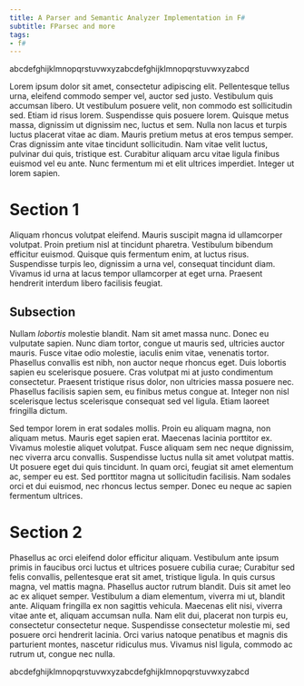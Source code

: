 ```yaml
---
title: A Parser and Semantic Analyzer Implementation in F#
subtitle: FParsec and more
tags:
- f#
---
```

abcdefghijklmnopqrstuvwxyzabcdefghijklmnopqrstuvwxyzabcd

Lorem ipsum dolor sit amet, consectetur adipiscing elit. Pellentesque tellus urna, eleifend commodo semper vel, auctor
sed justo. Vestibulum quis accumsan libero. Ut vestibulum posuere velit, non commodo est sollicitudin sed. Etiam id
risus lorem. Suspendisse quis posuere lorem. Quisque metus massa, dignissim ut dignissim nec, luctus et sem. Nulla non
lacus et turpis luctus placerat vitae ac diam. Mauris pretium metus at eros tempus semper. Cras dignissim ante vitae
tincidunt sollicitudin. Nam vitae velit luctus, pulvinar dui quis, tristique est. Curabitur aliquam arcu vitae ligula
finibus euismod vel eu ante. Nunc fermentum mi et elit ultrices imperdiet. Integer ut lorem sapien.

# Section 1
Aliquam rhoncus volutpat eleifend. Mauris suscipit magna id ullamcorper volutpat. Proin pretium nisl at tincidunt
pharetra. Vestibulum bibendum efficitur euismod. Quisque quis fermentum enim, at luctus risus. Suspendisse turpis leo,
dignissim a urna vel, consequat tincidunt diam. Vivamus id urna at lacus tempor ullamcorper at eget urna. Praesent
hendrerit interdum libero facilisis feugiat.

## Subsection
Nullam *lobortis* molestie blandit. Nam sit amet massa nunc. Donec eu vulputate sapien. Nunc diam tortor, congue ut mauris
sed, ultricies auctor mauris. Fusce vitae odio molestie, iaculis enim vitae, venenatis tortor. Phasellus convallis est
nibh, non auctor neque rhoncus eget. Duis lobortis sapien eu scelerisque posuere. Cras volutpat mi at justo
condimentum consectetur. Praesent tristique risus dolor, non ultricies massa posuere nec. Phasellus facilisis sapien
sem, eu finibus metus congue at. Integer non nisl scelerisque lectus scelerisque consequat sed vel ligula. Etiam
laoreet fringilla dictum.

Sed tempor lorem in erat sodales mollis. Proin eu aliquam magna, non aliquam metus. Mauris eget sapien erat. Maecenas
lacinia porttitor ex. Vivamus molestie aliquet volutpat. Fusce aliquam sem nec neque dignissim, nec viverra arcu
convallis. Suspendisse luctus nulla sit amet volutpat mattis. Ut posuere eget dui quis tincidunt. In quam orci,
feugiat sit amet elementum ac, semper eu est. Sed porttitor magna ut sollicitudin facilisis. Nam sodales orci et dui
euismod, nec rhoncus lectus semper. Donec eu neque ac sapien fermentum ultrices.

# Section 2
Phasellus ac orci eleifend dolor efficitur aliquam. Vestibulum ante ipsum primis in faucibus orci luctus et ultrices
posuere cubilia curae; Curabitur sed felis convallis, pellentesque erat sit amet, tristique ligula. In quis cursus
magna, vel mattis magna. Phasellus auctor rutrum blandit. Duis sit amet leo ac ex aliquet semper. Vestibulum a diam
elementum, viverra mi ut, blandit ante. Aliquam fringilla ex non sagittis vehicula. Maecenas elit nisi, viverra vitae
ante et, aliquam accumsan nulla. Nam elit dui, placerat non turpis eu, consectetur consectetur neque. Suspendisse
consectetur molestie mi, sed posuere orci hendrerit lacinia. Orci varius natoque penatibus et magnis dis parturient
montes, nascetur ridiculus mus. Vivamus nisl ligula, commodo ac rutrum ut, congue nec nulla.

abcdefghijklmnopqrstuvwxyzabcdefghijklmnopqrstuvwxyzabcd
